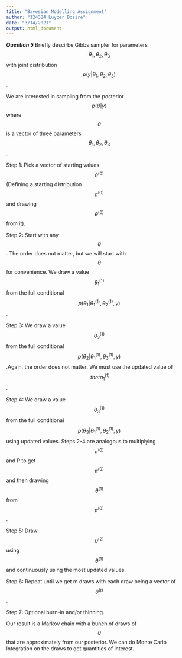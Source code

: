 ---
title: "Bayesian Modelling Assignment"
author: "124384 Luycer Bosire"
date: "3/14/2021"
output: html_document
---

***Question 5*** Briefly descirbe Gibbs sampler for parameters $$ \theta_1,\theta_2,\theta_3 $$ with joint distribution $$ p(y|\theta_1,\theta_2, \theta_3) $$.

We are interested in sampling from the posterior $$ p(\theta|y)$$ where $$\theta$$ is a vector of three parameters $$ \theta_1, \theta_2, \theta_3$$.

Step 1: Pick a vector of starting values $$ \theta^{(0)} $$ (Defining a starting distribution $$ \pi ^{(0)} $$ and drawing $$ \theta^{(0)}$$ from it).

Step 2: Start with any $$\theta$$. The order does not matter, but we will start with $$\theta$$ for convenience. We draw a value $${\theta_1}^{(1)}$$ from the full conditional 
$$ p(\theta_1|{\theta_1}^{(1)},{\theta_2}^{(1)},y)$$.

Step 3: We draw a value $${\theta_3}^{(1)}$$ from the full conditional $$ p(\theta_2|{\theta_1}^{(1)},{\theta_3}^{(1)},y)$$.Again, the order does not matter. We must use the updated value of $${\ theta_1}^{(1)}$$.

Step 4: We draw a value $${\theta_3}^{(1)}$$ from the full conditional $$ p(\theta_3|{\theta_1}^{(1)},{\theta_2}^{(1)},y)$$ using updated values.
Steps 2-4 are analogous to multiplying $$\pi^{(0)}$$ and P to get $$\pi^{(0)}$$ and then drawing $$\theta^{(1)}$$ from $$\pi^{(0)}$$.

Step 5: Draw $$\theta^{(2)}$$ using $$\theta^{(1)}$$ and continuously using the most updated values.

Step 6: Repeat until we get m draws with each draw being a vector of $$\theta^{(t)}$$.

Step 7: Optional burn-in and/or thinning.

Our result is a Markov chain with a bunch of draws of $$\theta$$ that are approximately from our posterior. We can do Monte Carlo Integration on the draws to get quantities of interest.
